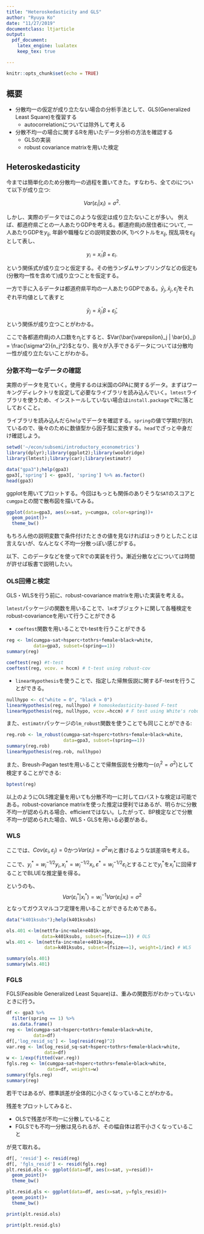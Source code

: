 ```yaml
---
title: "Heteroskedasticity and GLS"
author: "Ryuya Ko"
date: "11/27/2019"
documentclass: ltjarticle
output: 
  pdf_document: 
    latex_engine: lualatex 
    keep_tex: true

---
```


```r
knitr::opts_chunk$set(echo = TRUE)
```

## 概要

- 分散均一の仮定が成り立たない場合の分析手法として、GLS(Generalized Least Square)を復習する
    - autocorrelationについては除外して考える
- 分散不均一の場合に関するRを用いたデータ分析の方法を確認する
    - GLSの実装
    - robust covariance matrixを用いた検定

## Heteroskedasticity

今までは簡単化のため分散均一の過程を置いてきた。すなわち、全てのiについて以下が成り立つ:

$$ Var(\varepsilon_i | x_i) = \sigma^2.$$

しかし、実際のデータではこのような仮定は成り立たないことが多い。
例えば、都道府県ごとの一人あたりGDPを考える。都道府県jの居住者iについて, 一人あたりGDPを$y_{ij}$, 年齢や職種などの説明変数の(K, 1)ベクトルを$x_{ij}$, 撹乱項を$\varepsilon_{ij}$として表し、

$$ y_i = x_i^\prime \beta + \varepsilon_i. $$

という関係式が成り立つと仮定する。その他ランダムサンプリングなどの仮定も(分散均一性を含めて)成り立つことを仮定する。

一方で手に入るデータは都道府県平均の一人あたりGDPである。$\bar{y}_j, \bar{x}_j, \bar{\varepsilon}_j$をそれぞれ平均値として表すと

$$ \bar{y}_j =  \bar{x}^\prime_j\beta + \bar{\varepsilon}_j, $$

という関係が成り立つことがわかる。

ここで各都道府県jの人口数を$n_j$とすると、$Var(\bar{\varepsilon}_j | \bar{x}_j) = \frac{\sigma^2}{n_j^2}$となり、我々が入手できるデータについては分散均一性が成り立たないことがわかる。

### 分散不均一なデータの確認

実際のデータを見ていく。使用するのは米国のGPAに関するデータ。まずはワーキングディレクトリを設定して必要なライブラリを読み込んでいく。`lmtest`ライブラリを使うため、インストールしていない場合は`install.package`でRに落としておくこと。

ライブラリを読み込んだら`help`でデータを確認する。`spring`の値で学期が別れているので、後々のために数値型から因子型に変換する。`head`でざっと中身だけ確認しよう。

```r
setwd('~/econ/subsemi/introductory_econometrics')
library(dplyr);library(ggplot2);library(wooldridge)
library(lmtest);library(car);library(estimatr)
```

```r
data("gpa3");help(gpa3)
gpa3[,'spring'] <- gpa3[, 'spring'] %>% as.factor()
head(gpa3)
```


ggplotを用いてプロットする。今回はもっとも関係のありそうな`SAT`のスコアと`cumgpa`との間で散布図を描いてみる。


```r
ggplot(data=gpa3, aes(x=sat, y=cumgpa, color=spring))+
  geom_point()+
  theme_bw()
```


もちろん他の説明変数で条件付けたときの値を見なければはっきりとしたことは言えないが、なんとなく不均一分散っぽい感じがする。


以下、このデータなどを使ってRでの実装を行う。漸近分散などについては時間が許せば板書で説明したい。


### OLS回帰と検定

GLS・WLSを行う前に、robust-covariance matrixを用いた実装を考える。


`lmtest`パッケージの関数を用いることで、`lm`オブジェクトに関して各種検定をrobust-covarianceを用いて行うことができる

- `coeftest`関数を用いることでt-testを行うことができる

```r
reg <- lm(cumgpa~sat+hsperc+tothrs+female+black+white,
          data=gpa3, subset=(spring==1))
summary(reg)

coeftest(reg) #t-test
coeftest(reg, vcov. = hccm) # t-test using robust-cov
```

- `linearHypothesis`を使うことで、指定した帰無仮説に関するF-testを行うことができる。

```r
nullhypo <- c("white = 0", "black = 0")
linearHypothesis(reg, nullhypo) # homoskedasticity-based F-test
linearHypothesis(reg, nullhypo, vcov.=hccm) # F test using White's robust covariance matrix
```


また、`estimatr`パッケージの`lm_robust`関数を使うことでも同じことができる:

```r
reg.rob <- lm_robust(cumgpa~sat+hsperc+tothrs+female+black+white,
                     data=gpa3, subset=(spring==1))
summary(reg.rob)
linearHypothesis(reg.rob, nullhypo)
```

また、Breush-Pagan testを用いることで帰無仮説を分散均一($\sigma^2_i = \sigma^2$)として検定することができる:

```r
bptest(reg)
```

以上のようにOLS推定量を用いても分散不均一に対してロバストな検定は可能である。robust-covariance matrixを使った推定は便利ではあるが、明らかに分散不均一が認められる場合、efficientではない。したがって、BP検定などで分散不均一が認められた場合、WLS・GLSを用いる必要がある。

### WLS

ここでは、$Cov(\varepsilon_i, \varepsilon_j) = 0$かつ$Var(\varepsilon_i) = \sigma^2 w_i$と書けるような誤差項を考える。

ここで、$y^*_i = w_i^{-1/2}y_i, x^*_i = w_i^{-1/2}x_i, \varepsilon^* = w_i^{-1/2}\varepsilon_i$とすることで$y^*_i$を$x^*_i$に回帰することでBLUEな推定量を得る。

というのも、
$$
Var(\varepsilon^*_i | x_i^*) = w_i^{-1}Var(\varepsilon_i|x_i) = \sigma^2
$$
となってガウスマルコフ定理を用いることができるためである。

```r
data("k401ksubs");help(k401ksubs)

ols.401 <-lm(nettfa~inc+male+e401k+age,
             data=k401ksubs, subset=(fsize==1)) # OLS
wls.401 <- lm(nettfa~inc+male+e401k+age,
              data=k401ksubs, subset=(fsize==1), weight=1/inc) # WLS

summary(ols.401)
summary(wls.401)
```

### FGLS

FGLS(Feasible Generalized Least Square)は、重みの関数形がわかっていないときに行う。

```r
df <- gpa3 %>%
  filter(spring == 1) %>%
  as.data.frame()
reg <- lm(cumgpa~sat+hsperc+tothrs+female+black+white,
          data=df)
df[,'log_resid_sq'] <- log(resid(reg)^2)
var.reg <- lm(log_resid_sq~sat+hsperc+tothrs+female+black+white,
              data=df)
w <- 1/exp(fitted(var.reg))
fgls.reg <- lm(cumgpa~sat+hsperc+tothrs+female+black+white,
               data=df, weights=w)
summary(fgls.reg)
summary(reg)
```

若干ではあるが、標準誤差が全体的に小さくなっていることがわかる。

残差をプロットしてみると、

- OLSで残差が不均一に分散していること
- FGLSでも不均一分散は見られるが、その幅自体は若干小さくなっていること

が見て取れる。

```r
df[, 'resid'] <- resid(reg)
df[, 'fgls_resid'] <- resid(fgls.reg)
plt.resid.ols <- ggplot(data=df, aes(x=sat, y=resid))+
  geom_point()+
  theme_bw()

plt.resid.gls <- ggplot(data=df, aes(x=sat, y=fgls_resid))+
  geom_point()+
  theme_bw()
```



```r
print(plt.resid.ols)
```


```r
print(plt.resid.gls)
```

